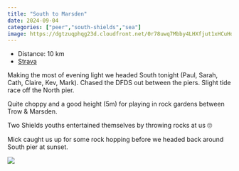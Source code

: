 ---
title: "South to Marsden"
date: 2024-09-04
categories: ["peer","south-shields","sea"]
image: https://dgtzuqphqg23d.cloudfront.net/0r78uwq7Mbby4LHXfjut1xHCuHq9CFMa_WiUBFq0lSQ-768x511.jpg
---

- Distance: 10 km
- [Strava](https://www.strava.com/activities/12327006515)

Making the most of evening light we headed South tonight (Paul, Sarah, Cath, Claire, Kev, Mark). Chased the DFDS out between  the piers. Slight tide race off the North pier. 

Quite choppy and a good height (5m) for playing in rock gardens between Trow & Marsden.
 
Two Shields youths entertained themselves by throwing rocks at us 🙄

Mick caught us up for some rock hopping before we headed back around South pier at sunset.


![](https://dgtzuqphqg23d.cloudfront.net/0r78uwq7Mbby4LHXfjut1xHCuHq9CFMa_WiUBFq0lSQ-768x511.jpg)



